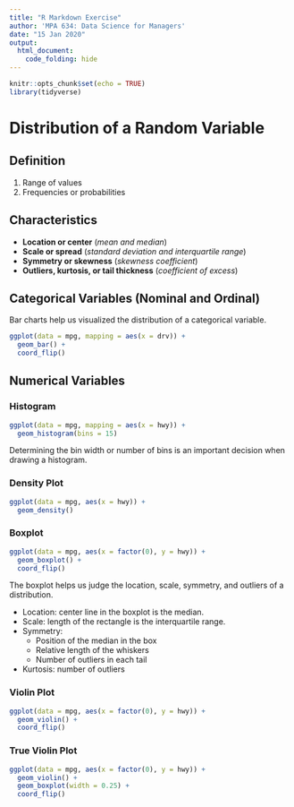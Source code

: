 ```yaml
---
title: "R Markdown Exercise"
author: 'MPA 634: Data Science for Managers'
date: "15 Jan 2020"
output:
  html_document:
    code_folding: hide
---
```


```r
knitr::opts_chunk$set(echo = TRUE)
library(tidyverse)
```

# Distribution of a Random Variable

## Definition

1.  Range of values
1.  Frequencies or probabilities

## Characteristics

*  **Location or center** (*mean and median*)
*  **Scale or spread** (*standard deviation and interquartile range*)
*  **Symmetry or skewness** (*skewness coefficient*)
*  **Outliers, kurtosis, or tail thickness** (*coefficient of excess*)

## Categorical Variables (Nominal and Ordinal)

Bar charts help us visualized the distribution of a categorical variable.

```r
ggplot(data = mpg, mapping = aes(x = drv)) +
  geom_bar() +
  coord_flip()
```

## Numerical Variables

### Histogram

```r
ggplot(data = mpg, mapping = aes(x = hwy)) +
  geom_histogram(bins = 15)
```

Determining the bin width or number of bins is an important decision when drawing a histogram.

### Density Plot

```r
ggplot(data = mpg, aes(x = hwy)) +
  geom_density()
```

### Boxplot

```r
ggplot(data = mpg, aes(x = factor(0), y = hwy)) +
  geom_boxplot() +
  coord_flip()
```

The boxplot helps us judge the location, scale, symmetry, and outliers of a distribution.

*  Location: center line in the boxplot is the median.
*  Scale: length of the rectangle is the interquartile range.
*  Symmetry:
   +  Position of the median in the box
   +  Relative length of the whiskers
   +  Number of outliers in each tail
*  Kurtosis: number of outliers

### Violin Plot

```r
ggplot(data = mpg, aes(x = factor(0), y = hwy)) +
  geom_violin() +
  coord_flip()
```

### True Violin Plot

```r
ggplot(data = mpg, aes(x = factor(0), y = hwy)) +
  geom_violin() +
  geom_boxplot(width = 0.25) +
  coord_flip()
```
